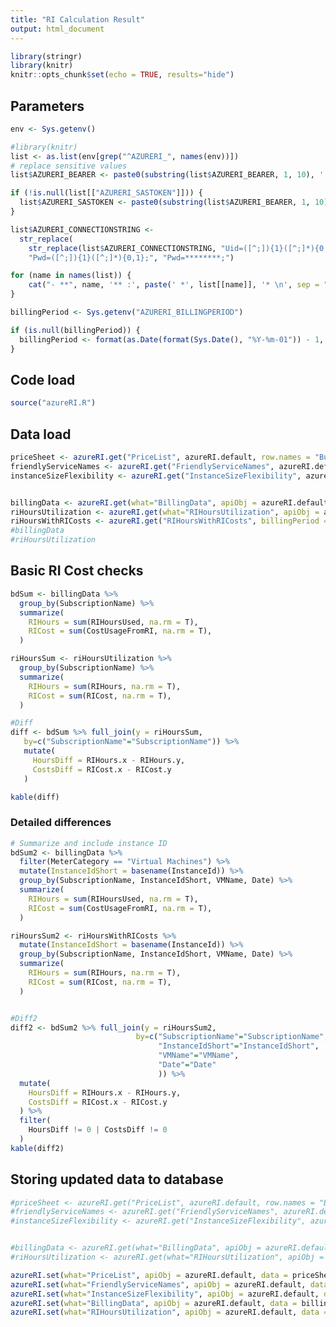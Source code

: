 ```yaml
---
title: "RI Calculation Result"
output: html_document
---
```


```r
library(stringr)
library(knitr)
knitr::opts_chunk$set(echo = TRUE, results="hide")

```

## Parameters

```r
env <- Sys.getenv()

#library(knitr)
list <- as.list(env[grep("^AZURERI_", names(env))])
# replace sensitive values
list$AZURERI_BEARER <- paste0(substring(list$AZURERI_BEARER, 1, 10), '.. ..', substring(list$AZURERI_BEARER, first=nchar(list$AZURERI_BEARER)-10))

if (!is.null(list[["AZURERI_SASTOKEN"]])) {
  list$AZURERI_SASTOKEN <- paste0(substring(list$AZURERI_BEARER, 1, 10), '.. ..', substring(list$AZURERI_BEARER, first=nchar(list$AZURERI_BEARER)-10))
}

list$AZURERI_CONNECTIONSTRING <- 
  str_replace(
    str_replace(list$AZURERI_CONNECTIONSTRING, "Uid=([^;]){1}([^;]*){0,1};", "Uid=\\1*******;"),
    "Pwd=([^;]){1}([^;]*){0,1};", "Pwd=********;")

for (name in names(list)) {
    cat("- **", name, '** :', paste(' *', list[[name]], '* \n', sep = ""), sep = "")
}

billingPeriod <- Sys.getenv("AZURERI_BILLINGPERIOD")

if (is.null(billingPeriod)) {
  billingPeriod <- format(as.Date(format(Sys.Date(), "%Y-%m-01")) - 1, "%Y%m")
}

```

## Code load
```r
source("azureRI.R")

```
## Data load
```r

priceSheet <- azureRI.get("PriceList", azureRI.default, row.names = "BusinessKey", billingPeriod = billingPeriod) 
friendlyServiceNames <- azureRI.get("FriendlyServiceNames", azureRI.default, row.names = "BusinessKey", billingPeriod = billingPeriod )
instanceSizeFlexibility <- azureRI.get("InstanceSizeFlexibility", azureRI.default, row.names = "BusinessKey", billingPeriod = billingPeriod)


billingData <- azureRI.get(what="BillingData", apiObj = azureRI.default, row.names = "BusinessKey", billingPeriod = billingPeriod, reload=T)
riHoursUtilization <- azureRI.get(what="RIHoursUtilization", apiObj = azureRI.default, row.names = "BusinessKey", billingPeriod = billingPeriod, reload=T)
riHoursWithRICosts <- azureRI.get("RIHoursWithRICosts", billingPeriod = billingPeriod, reload=T) 
#billingData
#riHoursUtilization
```
## Basic RI Cost checks
```r
bdSum <- billingData %>% 
  group_by(SubscriptionName) %>% 
  summarize(
    RIHours = sum(RIHoursUsed, na.rm = T),
    RICost = sum(CostUsageFromRI, na.rm = T),
  )

riHoursSum <- riHoursUtilization %>% 
  group_by(SubscriptionName) %>% 
  summarize(
    RIHours = sum(RIHours, na.rm = T),
    RICost = sum(RICost, na.rm = T),
  )

#Diff
diff <- bdSum %>% full_join(y = riHoursSum, 
   by=c("SubscriptionName"="SubscriptionName")) %>%
   mutate(
     HoursDiff = RIHours.x - RIHours.y,
     CostsDiff = RICost.x - RICost.y
   )

kable(diff)
```


### Detailed differences

```r
# Summarize and include instance ID
bdSum2 <- billingData %>% 
  filter(MeterCategory == "Virtual Machines") %>%
  mutate(InstanceIdShort = basename(InstanceId)) %>%
  group_by(SubscriptionName, InstanceIdShort, VMName, Date) %>% 
  summarize(
    RIHours = sum(RIHoursUsed, na.rm = T),
    RICost = sum(CostUsageFromRI, na.rm = T),
  )

riHoursSum2 <- riHoursWithRICosts %>%
  mutate(InstanceIdShort = basename(InstanceId)) %>%
  group_by(SubscriptionName, InstanceIdShort, VMName, Date) %>% 
  summarize(
    RIHours = sum(RIHours, na.rm = T),
    RICost = sum(RICost, na.rm = T),
  )


#Diff2
diff2 <- bdSum2 %>% full_join(y = riHoursSum2, 
                            by=c("SubscriptionName"="SubscriptionName", 
                                 "InstanceIdShort"="InstanceIdShort",
                                 "VMName"="VMName",
                                 "Date"="Date"
                                 )) %>%
  mutate(
    HoursDiff = RIHours.x - RIHours.y,
    CostsDiff = RICost.x - RICost.y
  ) %>%
  filter(
    HoursDiff != 0 | CostsDiff != 0
  )
kable(diff2)
```

## Storing updated data to database


```r

#priceSheet <- azureRI.get("PriceList", azureRI.default, row.names = "BusinessKey", reload=T) 
#friendlyServiceNames <- azureRI.get("FriendlyServiceNames", azureRI.default, row.names = "BusinessKey", reload=T)
#instanceSizeFlexibility <- azureRI.get("InstanceSizeFlexibility", azureRI.default, row.names = "BusinessKey", reload=T)


#billingData <- azureRI.get(what="BillingData", apiObj = azureRI.default, row.names = "BusinessKey", reload=T)
#riHoursUtilization <- azureRI.get(what="RIHoursUtilization", apiObj = azureRI.default, row.names = "BusinessKey", reload=T)  

azureRI.set(what="PriceList", apiObj = azureRI.default, data = priceSheet, billingPeriod = billingPeriod)
azureRI.set(what="FriendlyServiceNames", apiObj = azureRI.default, data = friendlyServiceNames, billingPeriod = billingPeriod)
azureRI.set(what="InstanceSizeFlexibility", apiObj = azureRI.default, data = instanceSizeFlexibility, billingPeriod = billingPeriod)
azureRI.set(what="BillingData", apiObj = azureRI.default, data = billingData, billingPeriod = billingPeriod)
azureRI.set(what="RIHoursUtilization", apiObj = azureRI.default, data = riHoursUtilization, billingPeriod = billingPeriod)

```